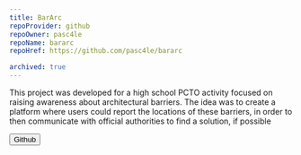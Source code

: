 ```yaml
---
title: BarArc
repoProvider: github
repoOwner: pasc4le
repoName: bararc
repoHref: https://github.com/pasc4le/bararc

archived: true
---
```


This project was developed for a high school PCTO activity focused on raising awareness about architectural barriers.
The idea was to create a platform where users could report the locations of these barriers, in order to then
communicate with official authorities to find a solution, if possible

<Button type="primary" href="https://github.com/pasc4le/bararc">
  Github
  <Icon name="mdi:github" />
</Button>
